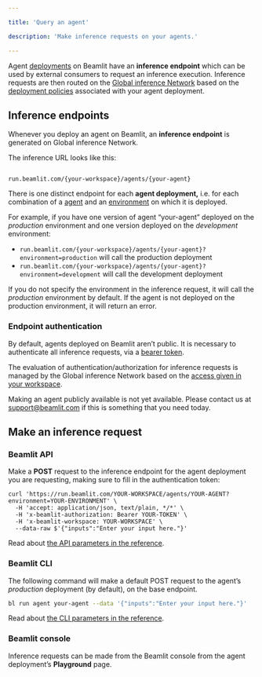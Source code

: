 ```yaml
---

title: 'Query an agent'

description: 'Make inference requests on your agents.'

---
```


Agent [deployments](../Functions%2015347e47b1ea80eda0e5d4354f5ba238) on Beamlit have an **inference endpoint** which can be used by external consumers to request an inference execution. Inference requests are then routed on the [Global inference Network](../Models/Global-Inference-Network%2013847e47b1ea8199a2b3fa9c62f9e09e) based on the [deployment policies](../Models/Model-deployment) associated with your agent deployment. 

## Inference endpoints

Whenever you deploy an agent on Beamlit, an **inference endpoint** is generated on Global inference Network.

The inference URL looks like this:

```

run.beamlit.com/{your-workspace}/agents/{your-agent}

```

There is one distinct endpoint for each **agent deployment,** i.e. for each combination of a [agent](Overview%2015347e47b1ea807bbba6d269c01e633d) and an [environment](../Model-Governance/Environments) on which it is deployed. 

For example, if you have one version of agent “your-agent” deployed on the *production* environment and one version deployed on the *development* environment:

- `run.beamlit.com/{your-workspace}/agents/{your-agent}?environment=production` will call the production deployment
- `run.beamlit.com/{your-workspace}/agents/{your-agent}?environment=development` will call the development deployment

If you do not specify the environment in the inference request, it will call the *production* environment by default. If the agent is not deployed on the production environment, it will return an error.

### Endpoint authentication

By default, agents deployed on Beamlit aren’t public. It is necessary to authenticate all inference requests, via a [bearer token](../Security/Access-tokens).

The evaluation of authentication/authorization for inference requests is managed by the Global inference Network based on the [access given in your workspace](../Security/Workspace-access-control).

<Info>Making an agent publicly available is not yet available. Please contact us at [support@beamlit.com](mailto:support@beamlit.com) if this is something that you need today.</Info>

## Make an inference request

### Beamlit API

Make a **POST** request to the inference endpoint for the agent deployment you are requesting, making sure to fill in the authentication token:

```
curl 'https://run.beamlit.com/YOUR-WORKSPACE/agents/YOUR-AGENT?environment=YOUR-ENVIRONMENT' \
  -H 'accept: application/json, text/plain, */*' \
  -H 'x-beamlit-authorization: Bearer YOUR-TOKEN' \
  -H 'x-beamlit-workspace: YOUR-WORKSPACE' \
  --data-raw $'{"inputs":"Enter your input here."}'
```

Read about [the API parameters in the reference](https://docs.beamlit.com/api-reference/inference).

### Beamlit CLI

The following command will make a default POST request to the agent’s *production* deployment (by default), on the base endpoint.

```bash
bl run agent your-agent --data '{"inputs":"Enter your input here."}'
```

Read about [the CLI parameters in the reference](https://docs.beamlit.com/cli-reference/beamlit_run).

### Beamlit console

Inference requests can be made from the Beamlit console from the agent deployment’s **Playground** page.